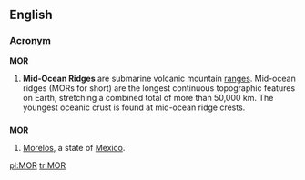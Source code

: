 {{also|mor|mòr|mór|mör}}
==English==

===Acronym===
'''MOR'''

# '''Mid-Ocean Ridges''' are submarine volcanic mountain [[range]]s.   Mid-ocean ridges (MORs for short) are the longest continuous topographic features on Earth, stretching a combined total of more than 50,000 km.  The youngest oceanic crust is found at mid-ocean ridge crests.

==={{abbreviation}}===
'''MOR'''
#[[Morelos]], a state of [[Mexico]].

[[pl:MOR]]
[[tr:MOR]]